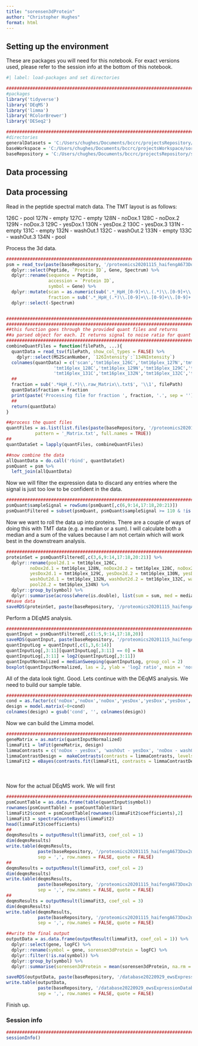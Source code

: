 ```yaml
---
title: "sorensen3dProtein"
author: "Christopher Hughes"
format: html
---
```


## Setting up the environment

These are packages you will need for this notebook. For exact versions used, please refer to the session info at the bottom of this notebook.

```r
#| label: load-packages and set directories

##########################################################################################
#packages
library('tidyverse')
library('DEqMS')
library('limma')
library('RColorBrewer')
library('DESeq2')

##########################################################################################
#directories
generalDatasets = 'C:/Users/chughes/Documents/bccrc/projectsRepository/generalDatasets'
baseWorkspace = 'C:/Users/chughes/Documents/bccrc/projectsWorkspace/sorensenLab/relatedToDlg2'
baseRepository = 'C:/Users/chughes/Documents/bccrc/projectsRepository/sorensenLab/relatedToDlg2'
```

## Data processing

## Data processing

Read in the peptide spectral match data. The TMT layout is as follows:

126C - pool
127N - empty
127C - empty
128N - noDox.1
128C - noDox.2
129N - noDox.3
129C - yesDox.1
130N - yesDox.2
130C - yesDox.3
131N - empty
131C - empty
132N - washOut.1
132C - washOut.2
133N - empty
133C - washOut.3
134N - pool

Process the 3d data. 

```r
##########################################################################################
psm = read_tsv(paste(baseRepository, '/proteomics20201115_haifengA673Dox2d3dTmt16/fragpipeAnalysis/setB/psm.tsv', sep = ''), show_col_types = FALSE) %>%
  dplyr::select(Peptide, `Protein ID`, Gene, Spectrum) %>%
  dplyr::rename(sequence = Peptide, 
                accession = `Protein ID`,
                symbol = Gene) %>%
  dplyr::mutate(scan = as.numeric(sub('.*_HpH_[0-9]+\\.(.*)\\.[0-9]+\\.[0-9]+', '\\1', Spectrum)),
                fraction = sub('.*_HpH_(.*)\\.[0-9]+\\.[0-9]+\\.[0-9]+', '\\1', Spectrum)) %>%
  dplyr::select(-Spectrum)


#######################################################################
#######################################################################
##this function goes through the provided quant files and returns
##a parsed object for each. It returns signal to noise ratio for quant
#######################################################################
combineQuantFiles = function(filePath, ...){
  quantData = read_tsv(filePath, show_col_types = FALSE) %>%
    dplyr::select(MS2ScanNumber, `126Intensity`:`134NIntensity`)
  colnames(quantData) = c('scan','tmt16plex_126C','tmt16plex_127N','tmt16plex_127C','tmt16plex_128N',
                  'tmt16plex_128C','tmt16plex_129N','tmt16plex_129C','tmt16plex_130N','tmt16plex_130C','tmt16plex_131N',
                  'tmt16plex_131C','tmt16plex_132N','tmt16plex_132C','tmt16plex_133N','tmt16plex_133C','tmt16plex_134N')
  ##
  fraction = sub('.*HpH_(.*)\\.raw_Matrix\\.txt$', '\\1', filePath)
  quantData$fraction = fraction
  print(paste('Processing file for fraction ', fraction, '.', sep = ''))
  ##
  return(quantData)
}

##process the quant files
quantFiles = as.list(list.files(paste(baseRepository, '/proteomics20201115_haifengA673Dox2d3dTmt16/fragpipeAnalysis/setB/', sep = ''),
           pattern = '_Matrix.txt', full.names = TRUE))
##
quantDataSet = lapply(quantFiles, combineQuantFiles)

##now combine the data
allQuantData = do.call('rbind', quantDataSet)
psmQuant = psm %>%
  left_join(allQuantData)
```
Now we will filter the expression data to discard any entries where the signal is just too low to be confident in the data.

```r
##########################################################################################
psmQuant$sampleSignal = rowSums(psmQuant[,c(6,9:14,17:18,20:21)])
psmQuantFiltered = subset(psmQuant, psmQuant$sampleSignal >= 110 & !is.na(psmQuant$symbol) & !grepl('-', psmQuant$symbol))
```

Now we want to roll the data up into proteins. There are a couple of ways of doing this with TMT data (e.g. a median or a sum). I will calculate both a median and a sum of the values because I am not certain which will work best in the downstream analysis. 

```r
##########################################################################################
proteinSet = psmQuantFiltered[,c(3,6,9:14,17:18,20:21)] %>%
  dplyr::rename(pool2d.1 = tmt16plex_126C,
         noDox2d.1 = tmt16plex_128N, noDox2d.2 = tmt16plex_128C, noDox2d.3 = tmt16plex_129N, 
         yesDox2d.1 = tmt16plex_129C, yesDox2d.2 = tmt16plex_130N, yesDox2d.3 = tmt16plex_130C, 
         washOut2d.1 = tmt16plex_132N, washOut2d.2 = tmt16plex_132C, washOut2d.3 = tmt16plex_133C,
         pool2d.2 = tmt16plex_134N) %>%
  dplyr::group_by(symbol) %>%
  dplyr::summarise(across(where(is.double), list(sum = sum, med = median)))
##save data
saveRDS(proteinSet, paste(baseRepository, '/proteomics20201115_haifengA673Dox2d3dTmt16/dataset_proteinSet3d.rds', sep = ''))
```

Perform a DEqMS analysis.

```r
##########################################################################################
quantInput = psmQuantFiltered[,c(1:5,9:14,17:18,20)]
saveRDS(quantInput, paste(baseRepository, '/proteomics20201115_haifengA673Dox2d3dTmt16/dataset_peptideQuantDataPreDEqMS_setB.rds', sep = ''))
quantInputLog = quantInput[,c(1,3,6:14)]
quantInputLog[,3:11][quantInputLog[,3:11] == 0] = NA
quantInputLog[,3:11] = log2(quantInputLog[,3:11])
quantInputNormalized = medianSweeping(quantInputLog, group_col = 2)
boxplot(quantInputNormalized, las = 2, ylab = 'log2 ratio', main = 'normalized TMT data')
```

All of the data look tight. Good. Lets continue with the DEqMS analysis. We need to build our sample table.

```r
##########################################################################################
cond = as.factor(c('noDox','noDox','noDox','yesDox','yesDox','yesDox','washOut','washOut','washOut'))
design = model.matrix(~0+cond) 
colnames(design) = gsub('cond', '', colnames(design))
```

Now we can build the Limma model.

```r
##########################################################################################
geneMatrix = as.matrix(quantInputNormalized)
limmaFit1 = lmFit(geneMatrix, design)
limmaContrasts = c('noDox - yesDox', 'washOut - yesDox', 'noDox - washOut')
limmaContrastDesign =  makeContrasts(contrasts = limmaContrasts, levels = design)
limmaFit2 = eBayes(contrasts.fit(limmaFit1, contrasts = limmaContrastDesign))
```

<div style="margin-bottom:50px;"></div>

Now for the actual DEqMS work. We will first

```r
##########################################################################################
psmCountTable = as.data.frame(table(quantInput$symbol))
rownames(psmCountTable) = psmCountTable$Var1
limmaFit2$count = psmCountTable[rownames(limmaFit2$coefficients),2]
limmaFit3 = spectraCounteBayes(limmaFit2)
head(limmaFit3$coefficients)
##
deqmsResults = outputResult(limmaFit3, coef_col = 1)
dim(deqmsResults)
write.table(deqmsResults, 
            paste(baseRepository, '/proteomics20201115_haifengA673Dox2d3dTmt16/dataset_deqms_3d_noDox-yesDox.csv', sep = ''),
            sep = ',', row.names = FALSE, quote = FALSE)
##
deqmsResults = outputResult(limmaFit3, coef_col = 2)
dim(deqmsResults)
write.table(deqmsResults, 
            paste(baseRepository, '/proteomics20201115_haifengA673Dox2d3dTmt16/dataset_deqms_3d_washOut-yesDox.csv', sep = ''),
            sep = ',', row.names = FALSE, quote = FALSE)
##
deqmsResults = outputResult(limmaFit3, coef_col = 3)
dim(deqmsResults)
write.table(deqmsResults, 
            paste(baseRepository, '/proteomics20201115_haifengA673Dox2d3dTmt16/dataset_deqms_3d_noDox-washOut.csv', sep = ''),
            sep = ',', row.names = FALSE, quote = FALSE)

##write the final output
outputData = as.data.frame(outputResult(limmaFit3, coef_col = 1)) %>%
  dplyr::select(gene, logFC) %>%
  dplyr::rename(symbol = gene, sorensen3dProtein = logFC) %>%
  dplyr::filter(!is.na(symbol)) %>%
  dplyr::group_by(symbol) %>%
  dplyr::summarise(sorensen3dProtein = mean(sorensen3dProtein, na.rm = TRUE))

saveRDS(outputData, paste(baseRepository, '/database20220929_ewsExpressionDatabase/sorensen3dProtein/dataset_sorensen3dProtein.rds', sep = ''))
write.table(outputData, 
            paste(baseRepository, '/database20220929_ewsExpressionDatabase/sorensen3dProtein/dataset_sorensen3dProtein.csv', sep = ''),
            sep = ',', row.names = FALSE, quote = FALSE)
```

Finish up.

### Session info

```r
##########################################################################################
sessionInfo()
```

